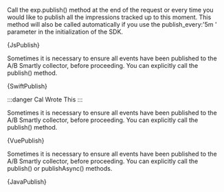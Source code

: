 




<Tabs groupId="language">

<TabItem value="js" label="Javascript">

Call the exp.publish() method at the end of the request or every time you
would like to publish all the impressions tracked up to this moment.
This method will also be called automatically if you use the publish_every:'5m
' parameter in the initialization of the SDK.

<CodeBlock language="js">{JsPublish}</CodeBlock>

</TabItem>

<TabItem value="swift" label="Swift">

Sometimes it is necessary to ensure all events have been published to the A/B
Smartly collector, before proceeding. You can explicitly call the publish()
method.

<CodeBlock language="swift">{SwiftPublish}</CodeBlock>

</TabItem>

<TabItem value="vue" label="Vue2">

:::danger
Cal Wrote This
:::

Sometimes it is necessary to ensure all events have been published to the A/B
Smartly collector, before proceeding. You can explicitly call the publish()
method.

<CodeBlock language="js">{VuePublish}</CodeBlock>

</TabItem>

<TabItem value="java" label="Java">

Sometimes it is necessary to ensure all events have been published to the A/B
Smartly collector, before proceeding. You can explicitly call the publish() or
publishAsync() methods.

<CodeBlock language="java">{JavaPublish}</CodeBlock>

</TabItem>

</Tabs>
